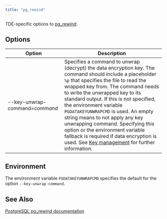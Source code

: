 ```yaml
---
title: "pg_rewind"
---
```


TDE-specific options to [pg_rewind](https://www.postgresql.org/docs/15/app-pgrewind.html):

## Options

| Option | Description | 
| ------- | ---------- |
| --key-unwrap-command=*command* | Specifies a command to unwrap (decrypt) the data encryption key. The command should include a placeholder `%p` that specifies the file to read the wrapped key from. The command needs to write the unwrapped key to its standard output. If this is not specified, the environment variable `PGDATAKEYUNWRAPCMD` is used. An empty string means to not apply any key unwrapping command. Specifying this option or the environment variable fallback is required if data encryption is used. See [Key management](/tde/latest/#key-management) for further information. |

## Environment

The environment variable `PGDATAKEYUNWRAPCMD` specifies the default for the option `--key-unwrap-command`.

## See Also
[PostgreSQL pg_rewind documentation](https://www.postgresql.org/docs/15/app-pgrewind.html)
